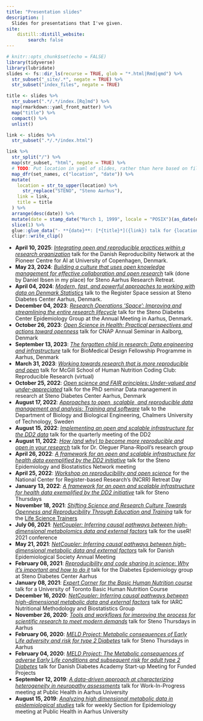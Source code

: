 ```yaml
---
title: "Presentation slides"
description: |
  Slides for presentations that I've given.
site: 
    distill::distill_website:
        search: false
---
```


```r
# knitr::opts_chunk$set(echo = FALSE)
library(tidyverse)
library(lubridate)
slides <- fs::dir_ls(recurse = TRUE, glob = "*.html|Rmd|qmd") %>%
  str_subset("_site/.*", negate = TRUE) %>%
  str_subset("index_files", negate = TRUE)

title <- slides %>%
  str_subset(".*/.*/index.[Rq]md") %>%
  map(rmarkdown::yaml_front_matter) %>%
  map("title") %>%
  compact() %>%
  unlist()

link <- slides %>%
  str_subset(".*/.*/index.html")

link %>%
  str_split("/") %>%
  map(str_subset, "html", negate = TRUE) %>%
  # TODO: Put location in yaml of slides, rather than here based on filename
  map_dfr(set_names, c("location", "date")) %>%
  mutate(
    location = str_to_upper(location) %>%
      str_replace("STENO", "Steno Aarhus"),
    link = link,
    title = title
  ) %>%
  arrange(desc(date)) %>%
  mutate(date = stamp_date("March 1, 1999", locale = "POSIX")(as_date(date))) %>%
  slice(1) %>%
  glue::glue_data("- **{date}**: [*{title}*]({link}) talk for {location}") %>%
  clipr::write_clip()
```

-   **April 10, 2025**: [*Integrating open and reproducible practices
    within a research organization*](s/2025-04-10/index.html) talk for
    the Danish Reproducibility Network at the Pioneer Centre for AI at
    University of Copenhagen, Denmark.
-   **May 23, 2024**: [*Building a culture that uses open knowledge
    management for effective collaboration and open
    research*](s/2024-05-23/index.html) talk (done by Daniel Ibsen in my
    place) for Steno Aarhus Research Retreat.
-   **April 04, 2024**: [*Modern, fast, and powerful approaches to
    working with data on Denmark Statistics*](s/2024-04-04/index.html)
    talk to the Register Space session at Steno Diabetes Center Aarhus,
    Denmark.
-   **December 04, 2023**: [*Research Operations 'Space': Improving and
    streamlining the entire research
    lifecycle*](s/2023-12-04/index.html) talk for the Steno Diabetes
    Center Epidemiology Group at the Annual Meeting in Aarhus, Denmark.
-   **October 26, 2023**: [*Open Science in Health: Practical
    perspectives and actions toward openness*](s/2023-10-26/index.html)
    talk for CNAP Annual Seminar in Aalborg, Denmark
-   **September 13, 2023**: [*The forgotten child in research: Data
    engineering and infrastructure*](s/2023-09-13/index.html) talk for
    BioMedical Design Fellowship Programme in Aarhus, Denmark
-   **March 31, 2023**: [*Working towards research that is more
    reproducible and open*](s/2023-03-31/index.html) talk for McGill
    School of Human Nutrition Coding Club: Reproducible Research
    (virtual)
-   **October 25, 2022**: [*Open science and FAIR principles:
    Under-valued and under-appreciated*](steno/2022-10-25/index.html)
    talk for the PhD seminar Data management in research at Steno
    Diabetes Center Aarhus, Denmark
-   **August 17, 2022**: [*Approaches to open, scalable, and
    reproducible data management and analysis: Training and
    software*](misc/2022-08-17/index.html) talk to the Department of
    Biology and Biological Engineering, Chalmers University of
    Technology, Sweden
-   **August 15, 2022**: [*Implementing an open and scalable
    infrastructure for the DD2 data*](misc/2022-08-15/index.html) talk
    for the quarterly meeting of the DD2
-   **August 11, 2022**: [*How (and why) to become more reproducible and
    open in your research*](au/2022-08-11/index.html) talk for Dr.
    Oleguer Plana-Ripoll's research group
-   **April 26, 2022**: [*A framework for an open and scalable
    infrastructure for health data exemplified by the DD2
    initiative*](steno/2022-04-26/index.html) talk for the Steno
    Epidemiology and Biostatistics Network meeting
-   **April 25, 2022**: [*Workshop on reproducibility and open
    science*](au/2022-04-25/index.html) for the National Center for
    Register-based Research's (NCRR) Retreat Day
-   **January 13, 2022**: [*A framework for an open and scalable
    infrastructure for health data exemplified by the DD2
    initiative*](steno/2022-01-13/index.html) talk for Steno Thursdays
-   **November 18, 2021**: [*Shifting Science and Research Culture
    Towards Openness and Reproducibility Through Education and
    Training*](misc/2021-11-18/index.html) talk for the [Life Science
    Trainers](https://lifescitrainers.org/2021/11/09/november-2021-how-i-teach-life-scientists-r/)
-   **July 06, 2021**: [*NetCoupler: Inferring causal pathways between
    high-dimensional metabolomics data and external
    factors*](user/2021-07-06/index.html) talk for the useR! 2021
    conference
-   **May 21, 2021**: [*NetCoupler: Inferring causal pathways between
    high-dimensional metabolic data and external
    factors*](des/2021-05-21/index.html) talk for Danish Epidemiological
    Society Annual Meeting
-   **February 08, 2021**: [*Reproducibility and code sharing in
    science: Why it's important and how to do
    it*](steno/2021-02-08/index.html) talk for the Diabetes Epidemiology
    group at Steno Diabetes Center Aarhus
-   **January 08, 2021**: [*Expert Corner for the Basic Human Nutrition
    course*](misc/2021-01-08/index.html) talk for a University of
    Toronto Basic Human Nutrition Course
-   **December 16, 2020**: [*NetCoupler: Inferring causal pathways
    between high-dimensional metabolic data and external
    factors*](iarc/2020-12-16/index.html) talk for IARC Nutritional
    Methodology and Biostatistics Group
-   **November 26, 2020**: [*Tools and workflows for improving the
    process for scientific research to meet modern
    demands*](steno/2020-11-26/index.html) talk for Steno Thursdays in
    Aarhus
-   **February 06, 2020**: [*MELD Project:* M*etabolic consequences of*
    E*arly* L*ife adversity and risk for type 2*
    D*iabetes*](steno/2020-02-06/index.html) talk for Steno Thursdays in
    Aarhus
-   **February 04, 2020**: [*MELD Project: The* M*etabolic consequences
    of adverse* E*arly* L*ife conditions and subsequent risk for adult
    type 2* D*iabetes*](dda/2020-02-04/index.html) talk for Danish
    Diabetes Academy Start-up Meeting for Funded Projects
-   **September 12, 2019**: [*A data-driven approach at characterizing
    heterogeneity in neuropathy
    assessments*](au-ph/2019-09-12/index.html) talk for Work-In-Progress
    meeting at Public Health in Aarhus University
-   **August 15, 2019**: [*Analyzing high dimensional metabolic data in
    epidemiological studies*](au-ph/2019-08-15/slides.html) talk for
    weekly Section for Epidemiology meeting at Public Health in Aarhus
    University

